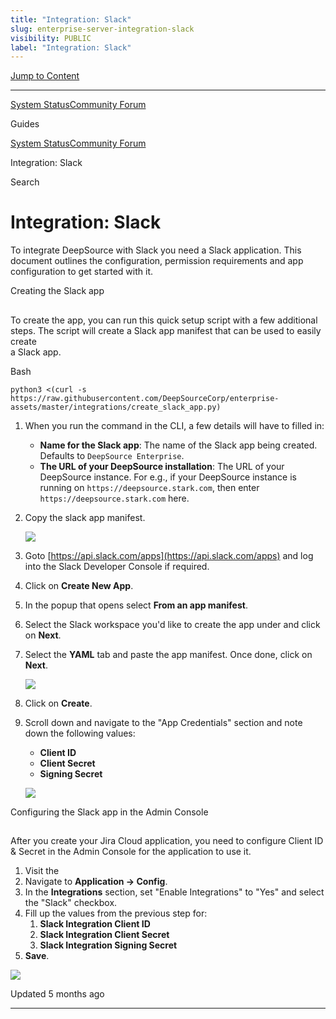 ```yaml
---
title: "Integration: Slack"
slug: enterprise-server-integration-slack
visibility: PUBLIC
label: "Integration: Slack"
---
```


[Jump to Content](#content)

---

[System Status](https://deepsourcestatus.com/)[Community Forum](https://discuss.deepsource.com/)

Guides

[System Status](https://deepsourcestatus.com/)[Community Forum](https://discuss.deepsource.com/)

Integration: Slack

Search

# Integration: Slack

To integrate DeepSource with Slack you need a Slack application. This document outlines the configuration, permission requirements and app configuration to get started with it.

Creating the Slack app

## [](#creating-the-slack-app)

To create the app, you can run this quick setup script with a few additional steps. The script will create a Slack app manifest that can be used to easily create  
a Slack app.

Bash

`python3 <(curl -s https://raw.githubusercontent.com/DeepSourceCorp/enterprise-assets/master/integrations/create_slack_app.py)`

1.  When you run the command in the CLI, a few details will have to filled in:

    - **Name for the Slack app**: The name of the Slack app being created. Defaults to `DeepSource Enterprise`.
    - **The URL of your DeepSource installation**: The URL of your DeepSource instance. For e.g., if your DeepSource instance is running on `https://deepsource.stark.com`, then enter `https://deepsource.stark.com` here.

2.  Copy the slack app manifest.

    ![](https://files.readme.io/1350fad-small-create-slack-app.png)

3.  Goto [https://api.slack.com/apps](https://api.slack.com/apps) and log into the Slack Developer Console if required.
4.  Click on **Create New App**.
5.  In the popup that opens select **From an app manifest**.
6.  Select the Slack workspace you'd like to create the app under and click on **Next**.
7.  Select the **YAML** tab and paste the app manifest. Once done, click on **Next**.

    ![](https://files.readme.io/f33ca18-small-slack-app-manifest-input.png)

8.  Click on **Create**.
9.  Scroll down and navigate to the "App Credentials" section and note down the following values:

    - **Client ID**
    - **Client Secret**
    - **Signing Secret**

    ![](https://files.readme.io/dc64166-small-slack-app-credentials.png)

Configuring the Slack app in the Admin Console

## [](#configuring-the-slack-app-in-the-admin-console)

After you create your Jira Cloud application, you need to configure Client ID & Secret in the Admin Console for the application to use it.

1.  Visit the
2.  Navigate to **Application -> Config**.
3.  In the **Integrations** section, set "Enable Integrations" to "Yes" and select the "Slack" checkbox.
4.  Fill up the values from the previous step for:
    1.  **Slack Integration Client ID**
    2.  **Slack Integration Client Secret**
    3.  **Slack Integration Signing Secret**
5.  **Save**.

![](https://files.readme.io/5c9dfca-small-slack-admin-console.png)

Updated 5 months ago

---
